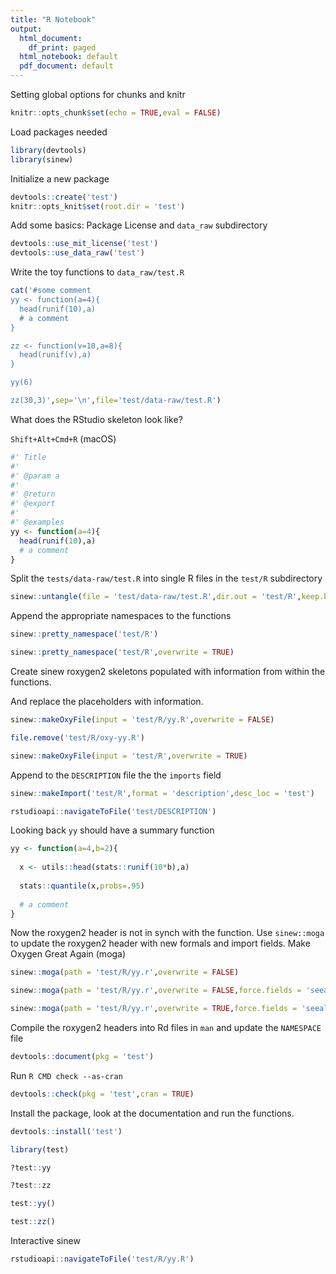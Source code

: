 ```yaml
---
title: "R Notebook"
output:
  html_document:
    df_print: paged
  html_notebook: default
  pdf_document: default
---
```


Setting global options for chunks and knitr

```r
knitr::opts_chunk$set(echo = TRUE,eval = FALSE)
```

Load packages needed

```r

library(devtools)
library(sinew)

```
 
Initialize a new package 
 
```r

devtools::create('test')
knitr::opts_knit$set(root.dir = 'test')
```
 
Add some basics: Package License and `data_raw` subdirectory 
 
```r

devtools::use_mit_license('test')
devtools::use_data_raw('test')

```

Write the toy functions to `data_raw/test.R`

```r
 
cat('#some comment
yy <- function(a=4){
  head(runif(10),a)
  # a comment
}

zz <- function(v=10,a=8){
  head(runif(v),a)
}

yy(6)

zz(30,3)',sep='\n',file='test/data-raw/test.R') 

```

What does the RStudio skeleton look like? 

`Shift+Alt+Cmd+R` (macOS)

```r

#' Title
#'
#' @param a 
#'
#' @return
#' @export
#'
#' @examples
yy <- function(a=4){
  head(runif(10),a)
  # a comment
}

```

Split the `tests/data-raw/test.R` into single R files in the `test/R` subdirectory

```r
sinew::untangle(file = 'test/data-raw/test.R',dir.out = 'test/R',keep.body = FALSE)
```
 
Append the appropriate namespaces to the functions 
 
```r

sinew::pretty_namespace('test/R')

sinew::pretty_namespace('test/R',overwrite = TRUE)

```

Create sinew roxygen2 skeletons populated with information from within the functions. 

And replace the placeholders with information.

```r

sinew::makeOxyFile(input = 'test/R/yy.R',overwrite = FALSE)

file.remove('test/R/oxy-yy.R')

sinew::makeOxyFile(input = 'test/R',overwrite = TRUE)

```

Append to the `DESCRIPTION` file the the `imports` field

```r

sinew::makeImport('test/R',format = 'description',desc_loc = 'test')

rstudioapi::navigateToFile('test/DESCRIPTION')

```

Looking back `yy` should have a summary function

```r

yy <- function(a=4,b=2){
  
  x <- utils::head(stats::runif(10*b),a)
  
  stats::quantile(x,probs=.95)
  
  # a comment
}

```

Now the roxygen2 header is not in synch with the function. Use `sinew::moga` to update the roxygen2 header with new formals and import fields. Make Oxygen Great Again (moga)

```r

sinew::moga(path = 'test/R/yy.r',overwrite = FALSE)

sinew::moga(path = 'test/R/yy.r',overwrite = FALSE,force.fields = 'seealso')

sinew::moga(path = 'test/R/yy.r',overwrite = TRUE,force.fields = 'seealso')

```

Compile the roxygen2 headers into Rd files in `man` and update the `NAMESPACE` file

```r

devtools::document(pkg = 'test')

```

Run `R CMD check --as-cran`

```r

devtools::check(pkg = 'test',cran = TRUE)

```

Install the package, look at the documentation and run the functions.

```r

devtools::install('test')

library(test)

?test::yy

?test::zz

test::yy()

test::zz()

```

Interactive sinew

```r

rstudioapi::navigateToFile('test/R/yy.R')

```
